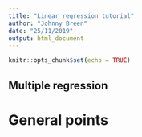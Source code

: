 ```yaml
---
title: "Linear regression tutorial"
author: "Johnny Breen"
date: "25/11/2019"
output: html_document
---
```


```r
knitr::opts_chunk$set(echo = TRUE)
```

## Multiple regression

# General points